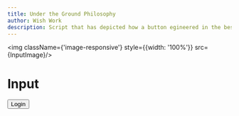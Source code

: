 ```yaml
---
title: Under the Ground Philosophy
author: Wish Work
description: Script that has depicted how a button egineered in the best possible way
---
```




<style>
    {`
    div{
  text-align: justify;
    }
.link {
    text-decoration: none;
    color: ${colors.pink[3]}
    }
.link:hover {
    color: ${colors.pink[6]}
}    
@media (max-width:790px){
    .image-responsive {
        display: none
    }
    .main-container {
        margin-left: 0.5rem !important;
        margin-right: 0.5rem !important;
        padding-top: 5rem
    }
}
    `}
</style>


<img className={'image-responsive'} style={{width: '100%'}} src={InputImage}/>

<div className={'main-container'} style={{marginLeft: '12rem', marginRight: "6rem"}}>

# Input 



<TextInput
  name="UserName"
  placeholder="Exp: abas0098"
  sizeType="medium"
  title="User Name"
/>
<TextInput
  name="Password"
  leftIconName="home"
  placeholder="Exp: abas0098"
  sizeType="medium"
  title="Password"
  rightIconName="add"
/>

<Button className="btn-arrangment" kind="primary">Login</Button>

</div>